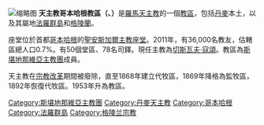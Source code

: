 {{unreferenced|time=2017-08-07T02:38:08+00:00}}
{{Infobox Roman Catholic diocese 
|name         = 哥本哈根
|jurisdiction = 教區
|latin        = Dioecesis Hafniae
|image        =  SanktAnsgar01.jpg
|caption      = 聖安斯卡座堂
|location     = [[丹麥|丹麥]] 
|territory    = 
|population   =  
|rite         = [[罗马礼|罗马礼]]
|patron       =  
|province     = 教廷直轄 
|established  = 1953年 
|cathedral    = [[聖安斯加爾主教座堂|聖安斯加爾主教座堂]]
|co-cathedral = 
|leadership   = 主教
|website      = http://www.katolsk.dk/ 
|metropolitan =  
|ordinary     = [[切斯瓦夫·寇頌|切斯瓦夫·寇頌]]
|coadjutor archbishop = 
|coadjutor bishop = 
|auxiliary    = 
|emeritus     = 
}}
[[File:Coat_of_arms_of_the_Diocese_of_Copenhagen.svg|缩略图]]
'''天主教哥本哈根教區（{{lang-la|Dioecesis Hafniae}}、{{lang-da|Bispedømmet København}}）'''是[[羅馬天主教|羅馬天主教]]的一個[[教區|教區]]，包括[[丹麥|丹麥]]本土，以及其屬地[[法羅群島|法羅群島]]和[[格陵蘭|格陵蘭]]。

座堂位於首都[[哥本哈根|哥本哈根]]的[[聖安斯加爾主教座堂|聖安斯加爾主教座堂]]。2011年，有36,000名教友，估轄區總人口0.7%。有50個堂區、78名司鐸。現任主教為[[切斯瓦夫·寇頌|切斯瓦夫·寇頌]]。教區為[[斯堪地那維亞主教團|斯堪地那維亞主教團]]成員。

天主教在[[宗教改革|宗教改革]]期間被廢除，直至1868年建立代牧區，1869年降格為監牧區，1892年恢復代牧區。1953年升為教區。

{{斯堪地那維亞天主教教區}}
[[Category:斯堪地那維亞主教團|Category:斯堪地那維亞主教團]]
[[Category:丹麥天主教|Category:丹麥天主教]]
[[Category:哥本哈根|Category:哥本哈根]]
[[Category:法羅群島|Category:法羅群島]]
[[Category:格陵兰宗教|Category:格陵兰宗教]]